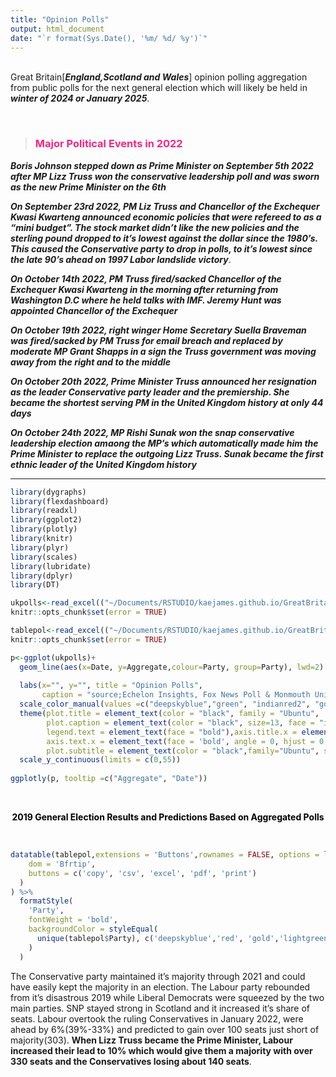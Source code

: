 ```yaml
---
title: "Opinion Polls"
output: html_document
date: "`r format(Sys.Date(), '%m/ %d/ %y')`" 
---
```

<br>
Great Britain[***England,Scotland and Wales***] opinion polling aggregation from public polls for the next general election which will likely be held in  ***winter of 2024 or January 2025***.

<br>

> ### <span style="color: #f72585;"> Major Political Events in 2022</span>

***Boris Johnson stepped down as Prime Minister on September 5th 2022 after MP Lizz Truss won the conservative leadership poll and was sworn as the new Prime Minister on the 6th***

***On September 23rd 2022, PM Liz Truss and Chancellor of the Exchequer Kwasi Kwarteng announced economic policies that were refereed to as a "mini budget". The stock market didn't like the new policies and the sterling pound dropped to it's lowest against the dollar since the 1980's. This caused the Conservative party to drop in polls, to it's lowest since the late 90's ahead on 1997 Labor landslide victory***. 

***On October 14th 2022, PM Truss fired/sacked Chancellor of the Exchequer Kwasi Kwarteng in the morning after returning from Washington D.C where he held talks with IMF. Jeremy Hunt was appointed Chancellor of the Exchequer***

***On October 19th 2022, right winger Home Secretary Suella Braveman was fired/sacked by PM Truss for email breach and replaced by moderate MP Grant Shapps in a sign the Truss government was moving away from the right and to the middle***

***On October 20th 2022, Prime Minister Truss announced her resignation as the leader Conservative party leader and the premiership. She became the shortest serving PM in the United Kingdom history at only 44 days***

***On October 24th 2022, MP Rishi Sunak won the snap conservative leadership election amaong the MP's which automatically made him the Prime Minister to replace the outgoing Lizz Truss. Sunak became the first ethnic leader of the United Kingdom history***

----------

```r
library(dygraphs)
library(flexdashboard)  
library(readxl)
library(ggplot2)
library(plotly)
library(knitr)
library(plyr)
library(scales) 
library(lubridate) 
library(dplyr)
library(DT)
```

```r
ukpolls<-read_excel(("~/Documents/RSTUDIO/kaejames.github.io/GreatBritain.xlsx"), sheet = "chart") 
knitr::opts_chunk$set(error = TRUE)
```

```r
tablepol<-read_excel(("~/Documents/RSTUDIO/kaejames.github.io/GreatBritain.xlsx"), sheet = "table") 
knitr::opts_chunk$set(error = TRUE)
```



```r
p<-ggplot(ukpolls)+
  geom_line(aes(x=Date, y=Aggregate,colour=Party, group=Party), lwd=2) +
  
  labs(x="", y="", title = "Opinion Polls",
       caption = "source;Echelon Insights, Fox News Poll & Monmouth University")+
  scale_color_manual(values =c("deepskyblue","green", "indianred2", "gold","yellow")) +
  theme(plot.title = element_text(color = "black", family = "Ubuntu",  size = 17, face="bold", hjust = 0),
        plot.caption = element_text(color = "black", size=13, face = "italic", family = "Ubuntu"),
        legend.text = element_text(face = "bold"),axis.title.x = element_text(family = 'Ubuntu', face = 'bold'),
        axis.text.x = element_text(face = 'bold', angle = 0, hjust = 0.5),axis.text.y = element_text(face = "bold"),
        plot.subtitle = element_text(color = "black",family="Ubuntu", size = 13)) +
  scale_y_continuous(limits = c(0,55))
  
ggplotly(p, tooltip =c("Aggregate", "Date")) 
```


<br>

<center style="color:#000000;"> **2019 General Election Results and Predictions Based on Aggregated Polls** </center> 

<br>


```r
datatable(tablepol,extensions = 'Buttons',rownames = FALSE, options = list(
    dom = 'Bfrtip',
    buttons = c('copy', 'csv', 'excel', 'pdf', 'print')
  )
) %>%
  formatStyle(
    'Party',
    fontWeight = 'bold',
    backgroundColor = styleEqual(
      unique(tablepol$Party), c('deepskyblue','red', 'gold','lightgreen','yellow')
    )
  ) 
```
The Conservative party maintained it's majority through 2021 and could have easily kept the majority in an election. The Labour party rebounded from it's disastrous 2019 while Liberal Democrats were squeezed by the two main parties. SNP stayed strong in Scotland and it increased it's share of seats. Labour overtook the ruling Conservatives in January 2022, were ahead by 6%(39%-33%) and predicted to gain over 100 seats just short of majority(303). **When Lizz Truss became the Prime Minister, Labour increased their lead to 10% which would give them a majority with over 330 seats and the Conservatives losing about 140 seats**.   